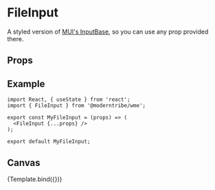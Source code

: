 
<Meta title="Forms/FileInput" component={FileInput} />


# FileInput

A styled version of <a href="https://mui.com/material-ui/api/input-base/" target="_blank">MUI's InputBase</a>, so you can use any prop provided there.

## Props

<ArgsTable story="." />

## Example

```
import React, { useState } from 'react';
import { FileInput } from '@moderntribe/wme';

export const MyFileInput = (props) => (
  <FileInput {...props} />
);

export default MyFileInput;
```

## Canvas

<Canvas>
  <Story name="Base">{Template.bind({})}</Story>
</Canvas>
